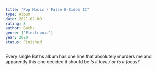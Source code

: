 ```yaml
---
title: "Pop Music / False B-Sides II"
type: Album
date: 2021-02-09
rating: 8
author: Baths
genre: ['Electronic']
year: 2020
status: Finished
---
```


Every single Baths album has one line that absolutely murders me and apparently this one decided it should be _Is it love / or is it focus?_
